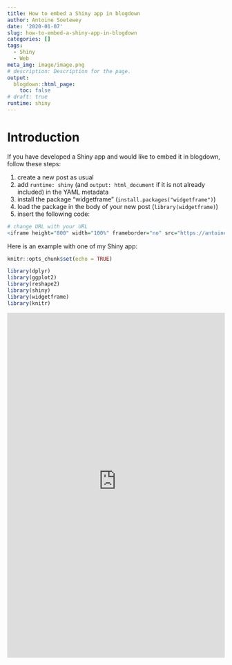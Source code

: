 ```yaml
---
title: How to embed a Shiny app in blogdown
author: Antoine Soetewey
date: '2020-01-07'
slug: how-to-embed-a-shiny-app-in-blogdown
categories: []
tags:
  - Shiny
  - Web
meta_img: image/image.png
# description: Description for the page.
output:
  blogdown::html_page:
    toc: false
# draft: true
runtime: shiny
---
```


# Introduction

If you have developed a Shiny app and would like to embed it in blogdown, follow these steps:

1. create a new post as usual
1. add `runtime: shiny` (and `output: html_document` if it is not already included) in the YAML metadata
1. install the package "widgetframe" (`install.packages("widgetframe")`)
1. load the package in the body of your new post (`library(widgetframe)`)
1. insert the following code:

```r
# change URL with your URL
<iframe height="800" width="100%" frameborder="no" src="https://antoinesoetewey.shinyapps.io/statistics-201/"> </iframe>
```

Here is an example with one of my Shiny app:

```r
knitr::opts_chunk$set(echo = TRUE)

library(dplyr)
library(ggplot2)
library(reshape2)
library(shiny)
library(widgetframe)
library(knitr)
```

<iframe height="800" width="100%" frameborder="no" src="https://antoinesoetewey.shinyapps.io/statistics-201/"> </iframe>